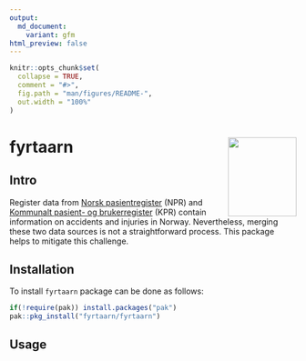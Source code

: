 ```yaml
---
output:
  md_document:
    variant: gfm
html_preview: false
---
```


```r
knitr::opts_chunk$set(
  collapse = TRUE,
  comment = "#>",
  fig.path = "man/figures/README-",
  out.width = "100%"
)
```
# fyrtaarn <img src='man/figures/fyrtaarn_logo.png' align="right" width="120" height="139" />

## Intro

Register data from [Norsk pasientregister](https://www.fhi.no/he/npr/) (NPR) and [Kommunalt pasient- og brukerregister](https://www.fhi.no/he/kpr/) (KPR) contain information on accidents and injuries in Norway. Nevertheless, merging these two data sources is not a straightforward process. This package helps to mitigate this challenge.

## Installation

To install `fyrtaarn` package can be done as follows:

```r
if(!require(pak)) install.packages("pak")
pak::pkg_install("fyrtaarn/fyrtaarn")
```

## Usage
